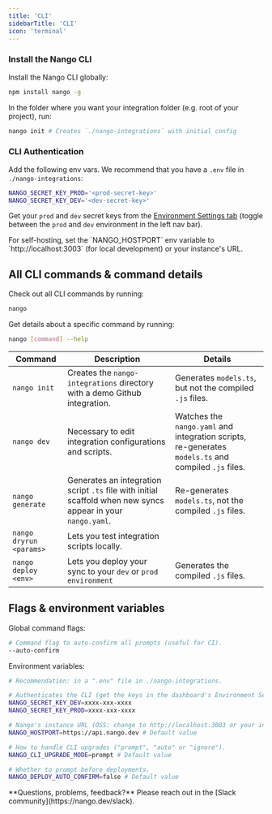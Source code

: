 ```yaml
---
title: 'CLI'
sidebarTitle: 'CLI'
icon: 'terminal'
---
```


### Install the Nango CLI

Install the Nango CLI globally:
```bash
npm install nango -g
```

In the folder where you want your integration folder (e.g. root of your project), run:
```bash
nango init # Creates `./nango-integrations` with initial config
```

### CLI Authentication

Add the following env vars. We recommend that you have a `.env` file in `./nango-integrations`:
```bash
NANGO_SECRET_KEY_PROD='<prod-secret-key>'
NANGO_SECRET_KEY_DEV='<dev-secret-key>'
```

Get your `prod` and `dev` secret keys from the [Environment Settings tab](https://app.nango.dev/environment-settings) (toggle between the `prod` and `dev` environment in the left nav bar).

<Info>
For self-hosting, set the `NANGO_HOSTPORT` env variable to `http://localhost:3003` (for local development) or your instance's URL.
</Info>

## All CLI commands & command details

Check out all CLI commands by running:
```bash
nango
```

Get details about a specific command by running:
```bash
nango [command] --help
```

| Command | Description | Details |
| - | - | - |
| `nango init` | Creates the `nango-integrations` directory with a demo Github integration. | Generates `models.ts`, but not the compiled `.js` files. |
| `nango dev` | Necessary to edit integration configurations and scripts. | Watches the `nango.yaml` and integration scripts, re-generates `models.ts` and compiled `.js` files. |
| `nango generate` | Generates an integration script `.ts` file with initial scaffold when new syncs appear in your `nango.yaml`. | Re-generates `models.ts`, not the compiled `.js` files. |
| `nango dryrun <params>` | Lets you test integration scripts locally. | |
| `nango deploy <env>` | Lets you deploy your sync to your `dev` or `prod environment` | Generates the compiled `.js` files. |


## Flags & environment variables

Global command flags:

```bash
# Command flag to auto-confirm all prompts (useful for CI).
--auto-confirm
```

Environment variables:
```bash
# Recommendation: in a ".env" file in ./nango-integrations.

# Authenticates the CLI (get the keys in the dashboard's Environment Settings).
NANGO_SECRET_KEY_DEV=xxxx-xxx-xxxx
NANGO_SECRET_KEY_PROD=xxxx-xxx-xxxx

# Nango's instance URL (OSS: change to http://localhost:3003 or your instance URL).
NANGO_HOSTPORT=https://api.nango.dev # Default value

# How to handle CLI upgrades ("prompt", "auto" or "ignore").
NANGO_CLI_UPGRADE_MODE=prompt # Default value

# Whether to prompt before deployments.
NANGO_DEPLOY_AUTO_CONFIRM=false # Default value
```

<Tip>
**Questions, problems, feedback?** Please reach out in the [Slack community](https://nango.dev/slack).
</Tip>

